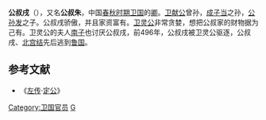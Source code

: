 {{模板:Infobox 先秦人物
|名称= 公叔戌
|图像=
|图说=
|姓=[[姬姓|姬]]
|氏=公叔
|名=戌
|字=
|别名=朱
|别字=
|谥号=
|时代=春秋
|国家=[[卫国|卫]] 
|身份=
|出生=
|逝世=
|在位=
|父=[[公叔文子|公叔文子]]
|母=
|正妻=
|妾=
|子女=
|太子=
}}
'''公叔戌'''（{{bd|？||？||catIdx=G公叔}}），又名'''公叔朱'''，中国[[春秋时期|春秋时期]][[卫国|卫国]]的[[卿_(官制)|卿]]。[[卫献公|卫献公]]曾孙，[[成子当|成子当]]之孙，[[公孙发|公孙发]]之子。公叔戌骄傲，并且家资富有。[[卫灵公|卫灵公]]非常贪婪，想把公叔家的财物据为己有。卫灵公的夫人[[南子|南子]]也讨厌公叔戌，前496年，公叔戌被卫灵公驱逐，公叔戌、[[北宫结|北宫结]]先后逃到[[鲁国|鲁国]]。

==参考文献==
*《[[左传|左传]]·[[s:春秋左氏傳/定公|定公]]》 

[[Category:卫国官员|Category:卫国官员]]
[[Category:姬姓|G]]